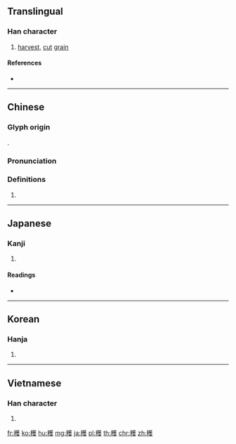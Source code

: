 {{character info/new}}
{{also|获}}
==Translingual==

===Han character===
{{Han char|rn=115|rad=禾|as=14|sn=19|four=24947|canj=HDTOE|ids=⿰禾蒦}}

# [[harvest]], [[cut]] [[grain]]

====References====
* {{Han ref|kx=0861.160|dkj=25334|dj=1287.230|hdz=42634.030|uh=7A6B|ud=31339|bh=C3AC|bd=50092}}

----

==Chinese==
{{zh-forms|s=获}}

===Glyph origin===
{{Han etym}}
{{Han compound|禾|蒦|c1=s|c2=p|ls=psc}}.

===Pronunciation===
{{zh-pron
|m=huò
|c=wok6
|mc=y
|oc=y
|ma=
|cat=v
}}

===Definitions===
{{zh-hanzi}}

# {{rfdef|lang=zh}}

----

==Japanese==

===Kanji===
{{ja-kanji|grade=c|rs=禾14}}

# {{defn|lang=ja|sort=禾14}}

====Readings====
* {{ja-readings|on=[[かく]] (kaku)|kun=[[かる]] (karu), [[とりいれる]] (toriireru)}}

----

==Korean==

===Hanja===
{{ko-hanja|hangeul=[[확]], [[호]]|eumhun=|rv=hwak, ho|mr=hwak, ho|y=hwak, ho}}

# {{defn|lang=ko|sort=禾14}}

----

==Vietnamese==

===Han character===
{{vi-hantu|[[hoạch]]|rs=禾14}}

# {{defn|lang=vi|sort=禾14}}

[[fr:穫]]
[[ko:穫]]
[[hu:穫]]
[[mg:穫]]
[[ja:穫]]
[[pl:穫]]
[[th:穫]]
[[chr:穫]]
[[zh:穫]]